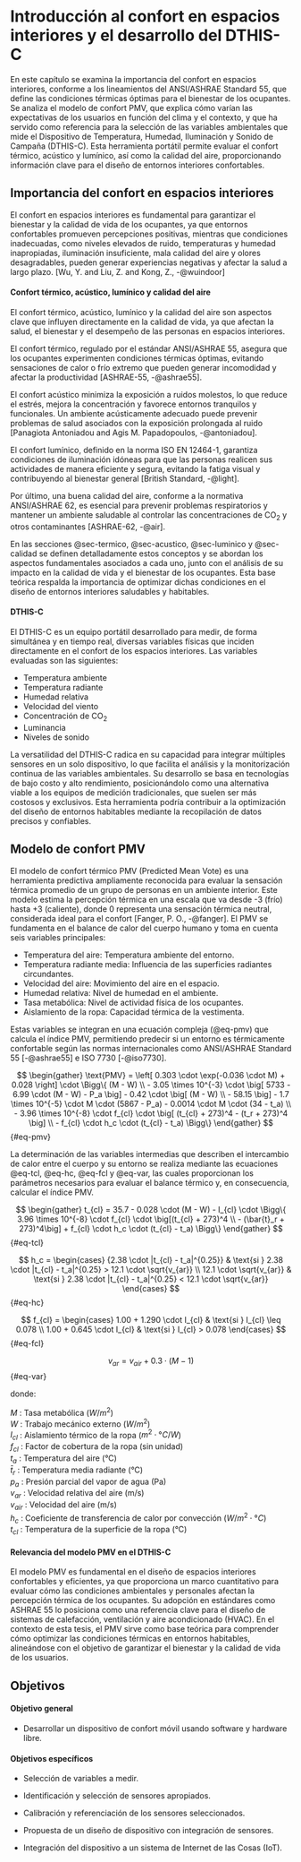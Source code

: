 # Introducción al confort en espacios interiores y el desarrollo del DTHIS-C {#cap-intro}

En este capítulo se examina la importancia del confort en espacios interiores, conforme a los lineamientos del ANSI/ASHRAE Standard 55, que define las condiciones térmicas óptimas para el bienestar de los ocupantes. Se analiza el modelo de confort PMV, que explica cómo varían las expectativas de los usuarios en función del clima y el contexto, y que ha servido como referencia para la selección de las variables ambientales que mide el Dispositivo de Temperatura, Humedad, Iluminación y Sonido de Campaña (DTHIS-C). Esta herramienta portátil permite evaluar el confort térmico, acústico y lumínico, así como la calidad del aire, proporcionando información clave para el diseño de entornos interiores confortables.

## Importancia del confort en espacios interiores {#sec-importancia}

El confort en espacios interiores es fundamental para garantizar el bienestar y la calidad de vida de los ocupantes, ya que entornos confortables promueven percepciones positivas, mientras que condiciones inadecuadas, como niveles elevados de ruido, temperaturas y humedad inapropiadas, iluminación insuficiente, mala calidad del aire y olores desagradables, pueden generar experiencias negativas y afectar la salud a largo plazo. [Wu, Y. and Liu, Z. and Kong, Z., -@wuindoor]

#### Confort térmico, acústico, lumínico y calidad del aire

El confort térmico, acústico, lumínico y la calidad del aire son aspectos clave que influyen directamente en la calidad de vida, ya que afectan la salud, el bienestar y el desempeño de las personas en espacios interiores.

El confort térmico, regulado por el estándar ANSI/ASHRAE 55, asegura que los ocupantes experimenten condiciones térmicas óptimas, evitando sensaciones de calor o frío extremo que pueden generar incomodidad y afectar la productividad [ASHRAE-55, -@ashrae55].

El confort acústico minimiza la exposición a ruidos molestos, lo que reduce el estrés, mejora la concentración y favorece entornos tranquilos y funcionales. Un ambiente acústicamente adecuado puede prevenir problemas de salud asociados con la exposición prolongada al ruido [Panagiota Antoniadou and Agis M. Papadopoulos, -@antoniadou].

El confort lumínico, definido en la norma ISO EN 12464-1, garantiza condiciones de iluminación idóneas para que las personas realicen sus actividades de manera eficiente y segura, evitando la fatiga visual y contribuyendo al bienestar general [British Standard, -@light].

Por último, una buena calidad del aire, conforme a la normativa ANSI/ASHRAE 62, es esencial para prevenir problemas respiratorios y mantener un ambiente saludable al controlar las concentraciones de CO<sub>2</sub> y otros contaminantes [ASHRAE-62, -@air].

En las secciones @sec-termico, @sec-acustico, @sec-luminico y @sec-calidad se definen detalladamente estos conceptos y se abordan los aspectos fundamentales asociados a cada uno, junto con el análisis de su impacto en la calidad de vida y el bienestar de los ocupantes. Esta base teórica respalda la importancia de optimizar dichas condiciones en el diseño de entornos interiores saludables y habitables.

#### DTHIS-C

El DTHIS-C es un equipo portátil desarrollado para medir, de forma simultánea y en tiempo real, diversas variables físicas que inciden directamente en el confort de los espacios interiores. Las variables evaluadas son las siguientes:

- Temperatura ambiente
- Temperatura radiante
- Humedad relativa
- Velocidad del viento
- Concentración de CO<sub>2</sub>
- Luminancia
- Niveles de sonido

La versatilidad del DTHIS-C radica en su capacidad para integrar múltiples sensores en un solo dispositivo, lo que facilita el análisis y la monitorización continua de las variables ambientales. Su desarrollo se basa en tecnologías de bajo costo y alto rendimiento, posicionándolo como una alternativa viable a los equipos de medición tradicionales, que suelen ser más costosos y exclusivos. Esta herramienta podría contribuir a la optimización del diseño de entornos habitables mediante la recopilación de datos precisos y confiables.

## Modelo de confort PMV {#sec-modelo}
 
El modelo de confort térmico PMV (Predicted Mean Vote) es una herramienta predictiva ampliamente reconocida para evaluar la sensación térmica promedio de un grupo de personas en un ambiente interior. Este modelo estima la percepción térmica en una escala que va desde -3 (frío) hasta +3 (caliente), donde 0 representa una sensación térmica neutral, considerada ideal para el confort [Fanger, P. O., -@fanger]. El PMV se fundamenta en el balance de calor del cuerpo humano y toma en cuenta seis variables principales:

- Temperatura del aire: Temperatura ambiente del entorno.
- Temperatura radiante media: Influencia de las superficies radiantes circundantes.
- Velocidad del aire: Movimiento del aire en el espacio.
- Humedad relativa: Nivel de humedad en el ambiente.
- Tasa metabólica: Nivel de actividad física de los ocupantes.
- Aislamiento de la ropa: Capacidad térmica de la vestimenta.

Estas variables se integran en una ecuación compleja (@eq-pmv) que calcula el índice PMV, permitiendo predecir si un entorno es térmicamente confortable según las normas internacionales como ANSI/ASHRAE Standard 55 [-@ashrae55] e ISO 7730 [-@iso7730].

$$
\begin{gather}
\text{PMV} = \left[ 0.303 \cdot \exp(-0.036 \cdot M) + 0.028 \right] \cdot \Bigg\{ (M - W) \\
- 3.05 \times 10^{-3} \cdot \big[ 5733 - 6.99 \cdot (M - W) - P_a \big] - 0.42 \cdot \big[ (M - W) \\
- 58.15 \big] - 1.7 \times 10^{-5} \cdot M \cdot (5867 - P_a) - 0.0014 \cdot M \cdot (34 - t_a) \\
- 3.96 \times 10^{-8} \cdot f_{cl} \cdot \big[ (t_{cl} + 273)^4 - (t_r + 273)^4 \big] \\
- f_{cl} \cdot h_c \cdot (t_{cl} - t_a) \Bigg\} 
\end{gather}
$$ {#eq-pmv}

La determinación de las variables intermedias que describen el intercambio de calor entre el cuerpo y su entorno se realiza mediante las ecuaciones @eq-tcl, @eq-hc, @eq-fcl y @eq-var, las cuales proporcionan los parámetros necesarios para evaluar el balance térmico y, en consecuencia, calcular el índice PMV.

$$
\begin{gather}
t_{cl} = 35.7 - 0.028 \cdot (M - W) - I_{cl} \cdot \Bigg\{ 3.96 \times 10^{-8} \cdot f_{cl} \cdot \big[(t_{cl} + 273)^4 \\
 - (\bar{t}_r + 273)^4\big] + f_{cl} \cdot h_c \cdot (t_{cl} - t_a) \Bigg\}
\end{gather}
$$ {#eq-tcl}

$$
h_c = 
\begin{cases} 
{2.38 \cdot |t_{cl} - t_a|^{0.25}} & \text{si } 2.38 \cdot |t_{cl} - t_a|^{0.25} > 12.1 \cdot \sqrt{v_{ar}} \\
12.1 \cdot \sqrt{v_{ar}} & \text{si } 2.38 \cdot |t_{cl} - t_a|^{0.25} < 12.1 \cdot \sqrt{v_{ar}}
\end{cases}
$$ {#eq-hc}

$$
f_{cl} =
\begin{cases} 
1.00 + 1.290 \cdot I_{cl} & \text{si } I_{cl} \leq 0.078 \\
1.00 + 0.645 \cdot I_{cl} & \text{si } I_{cl} > 0.078
\end{cases}
$$ {#eq-fcl}

$$
v_{ar} = v_{air} + 0.3 \cdot (M - 1)
$$ {#eq-var}

donde:

$M$  :  Tasa metabólica ($W/m^2$)  
$W$  :  Trabajo mecánico externo ($W/m^2$)  
$I_{cl}$  :  Aislamiento térmico de la ropa ($m^2 \cdot °C/W$)  
$f_{cl}$  :  Factor de cobertura de la ropa (sin unidad)  
$t_a$  :  Temperatura del aire (°C)  
$\bar{t}_r$  :  Temperatura media radiante (°C)  
$p_a$  :  Presión parcial del vapor de agua (Pa)  
$v_{ar}$  :  Velocidad relativa del aire (m/s)  
$v_{air}$  :  Velocidad del aire (m/s)  
$h_c$  :  Coeficiente de transferencia de calor por convección ($W/m^2 \cdot °C$)  
$t_{cl}$  :  Temperatura de la superficie de la ropa (°C)  

#### Relevancia del modelo PMV en el DTHIS-C
El modelo PMV es fundamental en el diseño de espacios interiores confortables y eficientes, ya que proporciona un marco cuantitativo para evaluar cómo las condiciones ambientales y personales afectan la percepción térmica de los ocupantes. Su adopción en estándares como ASHRAE 55 lo posiciona como una referencia clave para el diseño de sistemas de calefacción, ventilación y aire acondicionado (HVAC). En el contexto de esta tesis, el PMV sirve como base teórica para comprender cómo optimizar las condiciones térmicas en entornos habitables, alineándose con el objetivo de garantizar el bienestar y la calidad de vida de los usuarios.

## Objetivos {#sec-objetivos}

#### Objetivo general

- Desarrollar un dispositivo de confort móvil usando software y hardware libre.

#### Objetivos específicos

- Selección de variables a medir.

- Identificación y selección de sensores apropiados.

- Calibración y referenciación de los sensores seleccionados.

- Propuesta de un diseño de dispositivo con integración de sensores.

- Integración del dispositivo a un sistema de Internet de las Cosas (IoT).
